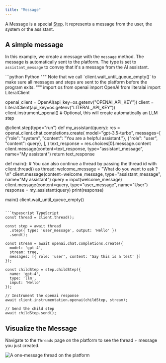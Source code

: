 ```yaml
---
title: "Message"
---
```


A Message is a special [Step](/concepts/step). It represents a message from the user, the system or the assistant.

## A simple message

In this example, we create a message with the `message` method. The message is automatically sent to the platform. The type is set to `assistant_message` to convey that it's a message from the AI assistant.

<CodeGroup>
```python Python
"""
Note that we call `client.wait_until_queue_empty()` to make sure all messages and
steps are sent to the platform before the program exits.
"""
import os
from openai import OpenAI
from literalai import LiteralClient

openai_client = OpenAI(api_key=os.getenv("OPENAI_API_KEY"))
client = LiteralClient(api_key=os.getenv("LITERAL_API_KEY"))
client.instrument_openai() # Optional, this will create automatically an LLM step

@client.step(type="run")
def my_assistant(query):
    res = openai_client.chat.completions.create(
        model="gpt-3.5-turbo",
        messages=[
            {"role": "system", "content": "You are a helpful assistant."},
            {"role": "user", "content": query},
        ],
    )
    text_response = res.choices[0].message.content
    client.message(content=text_response, type="assistant_message", name="My assistant")
    return text_response

def main():
    # You can also continue a thread by passing the thread id
    with client.thread() as thread:
      welcome_message = "What do you want to ask ?\n"
      client.message(content=welcome_message, type="assistant_message", name="My assistant")
      query = input(welcome_message)
      client.message(content=query, type="user_message", name="User")
      response = my_assistant(query)
      print(response)

main()
client.wait_until_queue_empty()
```

```typescript TypeScript
const thread = client.thread();

const step = await thread
  .step({ type: 'user_message', output: 'Hello' })
  .send();

const stream = await openai.chat.completions.create({
  model: 'gpt-4',
  stream: true,
  messages: [{ role: 'user', content: 'Say this is a test' }]
});

const childStep = step.childStep({
  name: 'gpt-4',
  type: 'llm',
  input: 'Hello'
});

// Instrument the openai response
await client.instrumentation.openai(childStep, stream);

// Send the child step
await childStep.send();
```
</CodeGroup>

## Visualize the Message

Navigate to the `Threads` page on the platform to see the thread + message you just created.

<Frame>
  <img src="/images/one-message.png" alt="A one-message thread on the platform" />
</Frame>